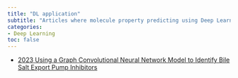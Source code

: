 ```yaml
---
title: "DL application"
subtitle: "Articles where molecule property predicting using Deep Learning"
categories:
- Deep Learning
toc: false
---
```

* [2023 Using a Graph Convolutional Neural Network Model to Identify Bile Salt Export Pump Inhibitors](https://doi.org/10.1021/acsomega.3c01583){target="_blank"}
